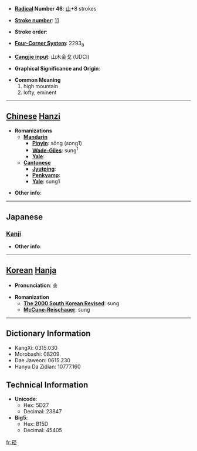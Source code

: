 * '''[[Wiktionary:Chinese radical index| Radical]] Number 46''': [[Wiktionary:Chinese radical index 山|山]]+8 strokes

* '''[[Wiktionary:Chinese total strokes index|Stroke number]]''': [[Wiktionary:Chinese total strokes index 11|11]]

* '''Stroke order''': 

* '''[[Wiktionary:Chinese four corner index|Four-Corner System]]''': 2293<sub>8</sub>

* '''[[Wiktionary:Chinese Cangjie index|Cangjie input]]''': 山木金戈 (UDCI)

* '''Graphical Significance and Origin''': 

* '''Common Meaning'''
*#high mountain
*# lofty, eminent


----

== [[Chinese]] [[Hanzi]] ==

* '''Romanizations'''
** '''[[Mandarin]]'''
*** '''[[Pinyin]]''': sōng (song1)
*** '''[[Wade-Giles]]''': sung<sup>1</sup>
*** '''[[Yale]]''': 
** '''[[Cantonese]]'''
*** '''[[Jyutping]]''':
*** '''[[Penkyamp]]''': 
*** '''[[Yale]]''': sung1

* '''Other info''': 

----

==Japanese==
===[[Kanji]]===
{{kanji|on readings=[[しゅう]] (shū), [[しゅ]] (shu), [[すう]] (sū)|kun readings=[[そばだつ]] (sobadatsu)}}

* '''Other info''':  

----

== [[Korean]] [[Hanja]] ==

* '''Pronunciation''': 숭

* '''Romanization'''
** '''[[The 2000 South Korean Revised Romanization|The 2000 South Korean Revised]]''': sung
** '''[[McCune-Reischauer]]''': sung

----

== Dictionary Information ==

* KangXi: 0315.030
* Morobashi: 08209
* Dae Jaweon: 0615.230
* Hanyu Da Zidian: 10777.160

== Technical Information ==

* '''Unicode''':
** Hex: 5D27
** Decimal: 23847
* '''Big5''':
** Hex: B15D
** Decimal: 45405

[[fr:崧]]